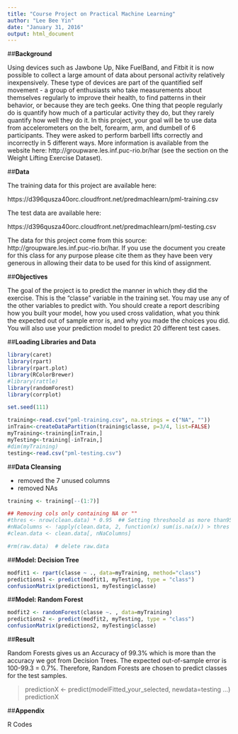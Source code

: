 ```yaml
---
title: "Course Project on Practical Machine Learning"
author: "Lee Bee Yin"
date: "January 31, 2016"
output: html_document
---
```


##**Background**

Using devices such as Jawbone Up, Nike FuelBand, and Fitbit it is now possible to collect a large amount of data about personal activity relatively inexpensively. These type of devices are part of the quantified self movement - a group of enthusiasts who take measurements about themselves regularly to improve their health, to find patterns in their behavior, or because they are tech geeks. One thing that people regularly do is quantify how much of a particular activity they do, but they rarely quantify how well they do it. In this project, your goal will be to use data from accelerometers on the belt, forearm, arm, and dumbell of 6 participants. They were asked to perform barbell lifts correctly and incorrectly in 5 different ways. More information is available from the website here: http://groupware.les.inf.puc-rio.br/har (see the section on the Weight Lifting Exercise Dataset).

##**Data**

The training data for this project are available here:

https://d396qusza40orc.cloudfront.net/predmachlearn/pml-training.csv

The test data are available here:

https://d396qusza40orc.cloudfront.net/predmachlearn/pml-testing.csv


The data for this project come from this source: http://groupware.les.inf.puc-rio.br/har. If you use the document you create for this class for any purpose please cite them as they have been very generous in allowing their data to be used for this kind of assignment.

##**Objectives**

The goal of the project is to predict the manner in which they did the exercise. This is the "classe" variable in the training set. You may use any of the other variables to predict with. You should create a report describing how you built your model, how you used cross validation, what you think the expected out of sample error is, and why you made the choices you did. You will also use your prediction model to predict 20 different test cases.

##**Loading Libraries and Data**

```r
library(caret)
library(rpart)
library(rpart.plot)
library(RColorBrewer)
#library(rattle)
library(randomForest)
library(corrplot)

set.seed(111)

training<-read.csv("pml-training.csv", na.strings = c("NA", ""))
inTrain<-createDataPartition(training$classe, p=3/4, list=FALSE)
myTraining<-training[inTrain,]
myTesting<-training[-inTrain,]
#dim(myTraining)
testing<-read.csv("pml-testing.csv")

```

##**Data Cleansing**

- removed the 7 unused columns
- removed NAs

```r
training <- training[--(1:7)]

## Removing cols only containing NA or ""
#thres <- nrow(clean.data) * 0.95  ## Setting threshoold as more than95% of NAs or ""
#nNaColumns <- !apply(clean.data, 2, function(x) sum(is.na(x)) > thres  || sum(x=="") > thres)
#clean.data <- clean.data[, nNaColumns]

#rm(raw.data)  # delete raw.data

```

##**Model: Decision Tree**

```r
modfit1 <- rpart(classe ~ ., data=myTraining, method="class")
predictions1 <- predict(modfit1, myTesting, type = "class")
confusionMatrix(predictions1, myTesting$classe)

```

##**Model: Random Forest**

```r
modfit2 <- randomForest(classe ~. , data=myTraining)
predictions2 <- predict(modfit2, myTesting, type = "class")
confusionMatrix(predictions2, myTesting$classe)

```

##**Result**

Random Forests gives us an Accuracy of 99.3% which is more than the accuracy we got from Decision Trees. The expected out-of-sample error is 100-99.3 = 0.7%. Therefore, Random Forests are chosen to predict classes for the test samples.

> predictionX <- predict(modelFitted_your_selected, newdata=testing ...)
> predictionX

\pagebreak
##**Appendix**

R Codes
